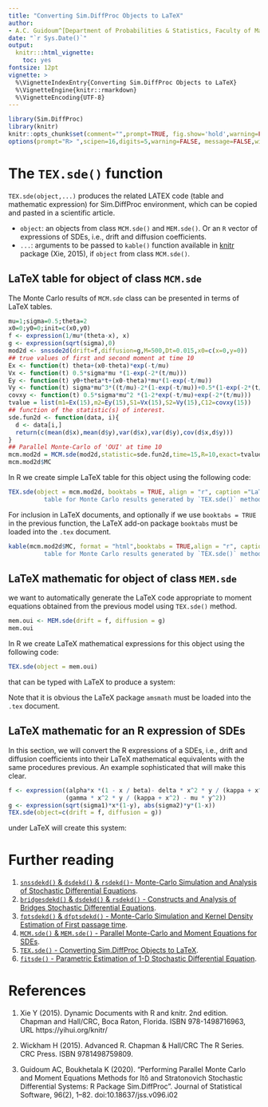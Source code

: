 ```yaml
---
title: "Converting Sim.DiffProc Objects to LaTeX"
author: 
- A.C. Guidoum^[Department of Probabilities & Statistics, Faculty of Mathematics, University of Science and Technology Houari Boumediene, BP 32 El-Alia, U.S.T.H.B, Algeria, E-mail  (acguidoum@usthb.dz)] and K. Boukhetala^[Faculty of Mathematics, University of Science and Technology Houari Boumediene, BP 32 El-Alia, U.S.T.H.B, Algeria, E-mail (kboukhetala@usthb.dz)]
date: "`r Sys.Date()`"
output: 
  knitr:::html_vignette:
    toc: yes
fontsize: 12pt
vignette: >
  %\VignetteIndexEntry{Converting Sim.DiffProc Objects to LaTeX}
  %\VignetteEngine{knitr::rmarkdown}
  %\VignetteEncoding{UTF-8}
---
```


```r
library(Sim.DiffProc)
library(knitr)
knitr::opts_chunk$set(comment="",prompt=TRUE, fig.show='hold',warning=FALSE, message=FALSE)
options(prompt="R> ",scipen=16,digits=5,warning=FALSE, message=FALSE,width = 80)
```

 
# The `TEX.sde()` function 

`TEX.sde(object,...)` produces the related LATEX code (table and mathematic expression) for Sim.DiffProc environment, which can be copied and pasted in a scientific article.

- `object`: an objects from class `MCM.sde()` and `MEM.sde()`. Or an `R` vector of expressions of SDEs, i.e., drift and diffusion coefficients.
- `...`: arguments to be passed to `kable()` function available in [knitr](https://cran.r-project.org/package=knitr) package (Xie, 2015), if `object` from class `MCM.sde()`.


## LaTeX table for object of class `MCM.sde`

The Monte Carlo results of `MCM.sde` class can be presented in terms of LaTeX tables.

\begin{equation}\label{eq01}
\begin{cases}
dX_t = -\frac{1}{\mu} X_t dt + \sqrt{\sigma} dW_t\\
dY_t = X_{t} dt
\end{cases}
\end{equation}

```r
mu=1;sigma=0.5;theta=2
x0=0;y0=0;init=c(x0,y0)
f <- expression(1/mu*(theta-x), x)  
g <- expression(sqrt(sigma),0)
mod2d <- snssde2d(drift=f,diffusion=g,M=500,Dt=0.015,x0=c(x=0,y=0))
## true values of first and second moment at time 10
Ex <- function(t) theta+(x0-theta)*exp(-t/mu)
Vx <- function(t) 0.5*sigma*mu *(1-exp(-2*(t/mu)))
Ey <- function(t) y0+theta*t+(x0-theta)*mu*(1-exp(-t/mu))
Vy <- function(t) sigma*mu^3*((t/mu)-2*(1-exp(-t/mu))+0.5*(1-exp(-2*(t/mu))))
covxy <- function(t) 0.5*sigma*mu^2 *(1-2*exp(-t/mu)+exp(-2*(t/mu)))
tvalue = list(m1=Ex(15),m2=Ey(15),S1=Vx(15),S2=Vy(15),C12=covxy(15))
## function of the statistic(s) of interest.
sde.fun2d <- function(data, i){
  d <- data[i,]
  return(c(mean(d$x),mean(d$y),var(d$x),var(d$y),cov(d$x,d$y)))
}
## Parallel Monte-Carlo of 'OUI' at time 10
mcm.mod2d = MCM.sde(mod2d,statistic=sde.fun2d,time=15,R=10,exact=tvalue,parallel="snow",ncpus=2)
mcm.mod2d$MC

```
In R we create simple LaTeX table for this object using the following code:

```r
TEX.sde(object = mcm.mod2d, booktabs = TRUE, align = "r", caption ="LaTeX 
          table for Monte Carlo results generated by `TEX.sde()` method.")
```
For inclusion in LaTeX documents, and optionally if we use `booktabs = TRUE` in the previous function, the LaTeX add-on package `booktabs` must be loaded into the `.tex` document.

```r
kable(mcm.mod2d$MC, format = "html",booktabs = TRUE,align = "r", caption ="LaTeX 
          table for Monte Carlo results generated by `TEX.sde()` method.")
```


## LaTeX mathematic for object of class `MEM.sde`

we want to automatically generate the LaTeX code appropriate to moment equations obtained from the previous model using `TEX.sde()` method.

```r
mem.oui <- MEM.sde(drift = f, diffusion = g)
mem.oui
```
In R we create LaTeX mathematical expressions for this object using the following code:
```r
TEX.sde(object = mem.oui)

```

that can be typed with LaTeX to produce a system:

\begin{equation}
\begin{cases}
\begin{split}
\frac{d}{dt} m_{1}(t) ~&= \frac{\left( \theta - m_{1}(t) \right)}{\mu} \\
\frac{d}{dt} m_{2}(t) ~&= m_{1}(t) \\
\frac{d}{dt} S_{1}(t) ~&= \sigma - 2 \, \left( \frac{S_{1}(t)}{\mu} \right) \\
\frac{d}{dt} S_{2}(t) ~&= 2 \, C_{12}(t) \\
\frac{d}{dt} C_{12}(t) &= S_{1}(t) - \frac{C_{12}(t)}{\mu}
\end{split}
\end{cases}
\end{equation}

Note that it is obvious the LaTeX package `amsmath` must be loaded into the `.tex` document.

## LaTeX mathematic for an R expression of SDEs

In this section, we will convert the R expressions of a SDEs, i.e., drift and diffusion coefficients into their LaTeX mathematical equivalents with the same procedures previous. An example sophisticated that will make this clear.

```r
f <- expression((alpha*x *(1 - x / beta)- delta * x^2 * y / (kappa + x^2)),
                (gamma * x^2 * y / (kappa + x^2) - mu * y^2)) 
g <- expression(sqrt(sigma1)*x*(1-y), abs(sigma2)*y*(1-x))  
TEX.sde(object=c(drift = f, diffusion = g))
```
under LaTeX will create this system:

\begin{equation*}
\begin{cases}
\begin{split}
dX_{t} &= \left( \alpha \, X_{t} \, \left( 1 - \frac{X_{t}}{\beta} \right) - \frac{\delta \, X_{t}^2 \, Y_{t}}{\left( \kappa + X_{t}^2 \right)} \right) \:dt +  \sqrt{\sigma_{1}} \, X_{t} \, \left( 1 - Y_{t} \right) \:dW_{1,t} \\
dY_{t} &= \left( \frac{\gamma \, X_{t}^2 \, Y_{t}}{\left( \kappa + X_{t}^2 \right)} - \mu \, Y_{t}^2 \right) \:dt +  \left| \sigma_{2}\right| \, Y_{t} \, \left( 1 - X_{t} \right) \:dW_{2,t}
\end{split}
\end{cases}
\end{equation*}

# Further reading

1. [`snssdekd()` & `dsdekd()` & `rsdekd()`- Monte-Carlo Simulation and Analysis of Stochastic Differential Equations](snssde.html).
2. [`bridgesdekd()` & `dsdekd()` & `rsdekd()` - Constructs and Analysis of Bridges Stochastic Differential Equations](bridgesde.html).
3. [`fptsdekd()` & `dfptsdekd()` - Monte-Carlo Simulation and Kernel Density Estimation of First passage time](fptsde.html).
4. [`MCM.sde()` & `MEM.sde()` - Parallel Monte-Carlo and Moment Equations for SDEs](mcmsde.html).
5. [`TEX.sde()` - Converting Sim.DiffProc Objects to LaTeX](sdetotex.html).
6. [`fitsde()` - Parametric Estimation of 1-D Stochastic Differential Equation](fitsde.html).


# References

1. Xie Y (2015). Dynamic Documents with R and knitr. 2nd edition. Chapman and Hall/CRC, Boca Raton, Florida. ISBN 978-1498716963, URL https://yihui.org/knitr/

2. Wickham H (2015). Advanced R. Chapman & Hall/CRC The R Series. CRC Press. ISBN 9781498759809.

3.  Guidoum AC, Boukhetala K (2020). "Performing Parallel Monte Carlo and
    Moment Equations Methods for Itô and Stratonovich Stochastic
    Differential Systems: R Package Sim.DiffProc". Journal of Statistical Software, 96(2), 1--82. doi:10.18637/jss.v096.i02
